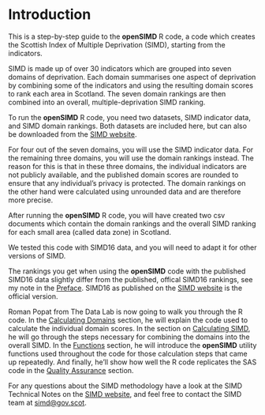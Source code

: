 # Introduction

This is a step-by-step guide to the **openSIMD** R code, a code which creates the Scottish Index of Multiple Deprivation (SIMD), starting from the indicators.

SIMD is made up of over 30 indicators which are grouped into seven domains of deprivation. Each domain summarises one aspect of deprivation by combining some of the indicators and using the resulting domain scores to rank each area in Scotland. The seven domain rankings are then combined into an overall, multiple-deprivation SIMD ranking.

To run the **openSIMD** R code, you need two datasets, SIMD indicator data, and SIMD domain rankings. Both datasets are included here, but can also be downloaded from the [SIMD website](www.gov.scot/SIMD).

For four out of the seven domains, you will use the SIMD indicator data. For the remaining three domains, you will use the domain rankings instead. The reason for this is that in these three domains, the individual indicators are not publicly available, and the published domain scores are rounded to ensure that any individual's privacy is protected. The domain rankings on the other hand were calculated using unrounded data and are therefore more precise. 

After running the **openSIMD** R code, you will have created two csv documents which contain the domain rankings and the overall SIMD ranking for each small area (called data zone) in Scotland. 

We tested this code with SIMD16 data, and you will need to adapt it for other versions of SIMD. 

The rankings you get when using the **openSIMD** code with the published SIMD16 data slightly differ from the published, offical SIMD16 rankings, see my note in the [Preface](#preface). SIMD16 as published on the [SIMD website](www.gov.scot/SIMD) is the official version.

Roman Popat from The Data Lab is now going to walk you through the R code. In the [Calculating Domains](#calculating-domains) section, he will explain the code used to calculate the individual domain scores. In the section on [Calculating SIMD](#calculating-SIMD), he will go through the steps necessary for combining the domains into the overall SIMD. In the [Functions](#functions) section, he will introduce the **openSIMD** utility functions used throughout the code for those calculation steps that came up repeatedly. And finally, he'll show how well the R code replicates the SAS code in the [Quality Assurance](#QA) section.

For any questions about the SIMD methodology have a look at the SIMD Technical Notes on the [SIMD website](www.gov.scot/SIMD), and feel free to contact the SIMD team at [simd@gov.scot](mailto:simd@gov.scot).

